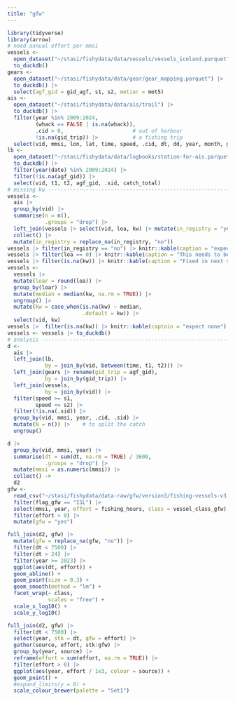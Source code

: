 ```yaml
---
title: "gfw"
---
```


```r
library(tidyverse)
library(arrow)
# need annual effort per mmsi
vessels <- 
  open_dataset("~/stasi/fishydata/data/vessels/vessels_iceland.parquet") |> 
  to_duckdb()
gears <- 
  open_dataset("~/stasi/fishydata/data/gear/gear_mapping.parquet") |> 
  to_duckdb() |> 
  select(agf_gid = gid_agf, s1, s2, metier = met5)
ais <- 
  open_dataset("~/stasi/fishydata/data/ais/trail") |> 
  to_duckdb() |> 
  filter(year %in% 2009:2024,
         (whack == FALSE | is.na(whack)),
         .cid > 0,                      # out of harbour
         !is.na(gid_trip)) |>           # a fishing trip
  select(vid, mmsi, lon, lat, time, speed, .cid, dt, dd, year, month, gid_trip)
lb <- 
  open_dataset("~/stasi/fishydata/data/logbooks/station-for-ais.parquet") |>
  to_duckdb() |> 
  filter(year(date) %in% 2009:2024) |> 
  filter(!is.na(agf_gid)) |> 
  select(vid, t1, t2, agf_gid, .sid, catch_total)
# missing kw -------------------------------------------------------------------
vessels <- 
  ais |> 
  group_by(vid) |> 
  summarise(n = n(),
            .groups = "drop") |> 
  left_join(vessels |> select(vid, loa, kw) |> mutate(in_registry = "yes"))  |> 
  collect() |> 
  mutate(in_registry = replace_na(in_registry, "no"))
vessels |> filter(in_registry == "no") |> knitr::kable(caption = "expect none")
vessels |> filter(loa == 0) |> knitr::kable(caption = "This needs to be checked")
vessels |> filter(is.na(kw)) |> knitr::kable(caption = "Fixed in next step")
vessels <-
  vessels |> 
  mutate(loar = round(loa)) |> 
  group_by(loar) |> 
  mutate(median = median(kw, na.rm = TRUE)) |> 
  ungroup() |> 
  mutate(kw = case_when(is.na(kw) ~ median,
                        .default = kw)) |> 
  select(vid, kw)
vessels |>  filter(is.na(kw)) |> knitr::kable(captoin = "expect none")
vessels <- vessels |> to_duckdb()
# analysis ---------------------------------------------------------------------
d <-
  ais |> 
  left_join(lb,
            by = join_by(vid, between(time, t1, t2))) |> 
  left_join(gears |> rename(gid_trip = agf_gid),
            by = join_by(gid_trip)) |> 
  left_join(vessels,
            by = join_by(vid)) |> 
  filter(speed >= s1,
         speed <= s2) |> 
  filter(!is.na(.sid)) |> 
  group_by(vid, mmsi, year, .cid, .sid) |> 
  mutate(N = n()) |>    # to split the catch
  ungroup()

d |> 
  group_by(vid, mmsi, year) |> 
  summarise(dt = sum(dt, na.rm = TRUE) / 3600,
            .groups = "drop") |> 
  mutate(mmsi = as.numeric(mmsi)) |> 
  collect() ->
  d2
gfw <- 
  read_csv("~/stasi/fishydata/data-raw/gfw/version3/fishing-vessels-v3.csv") |>
  filter(flag_gfw == "ISL") |> 
  select(mmsi, year, effort = fishing_hours, class = vessel_class_gfw) |> 
  filter(effort > 0) |> 
  mutate(gfw = "yes")

full_join(d2, gfw) |> 
  mutate(gfw = replace_na(gfw, "no")) |> 
  filter(dt < 7500) |> 
  filter(dt > 24) |> 
  filter(year >= 2023) |> 
  ggplot(aes(dt, effort)) +
  geom_abline() +
  geom_point(size = 0.3) +
  geom_smooth(method = "lm") +
  facet_wrap(~ class,
             scales = "free") +
  scale_x_log10() +
  scale_y_log10()

full_join(d2, gfw) |> 
  filter(dt < 7500) |> 
  select(year, stk = dt, gfw = effort) |> 
  gather(source, effort, stk:gfw) |> 
  group_by(year, source) |> 
  reframe(effort = sum(effort, na.rm = TRUE)) |> 
  filter(effort > 0) |> 
  ggplot(aes(year, effort / 1e3, colour = source)) +
  geom_point() +
  #expand_limits(y = 0) +
  scale_colour_brewer(palette = "Set1")
```

